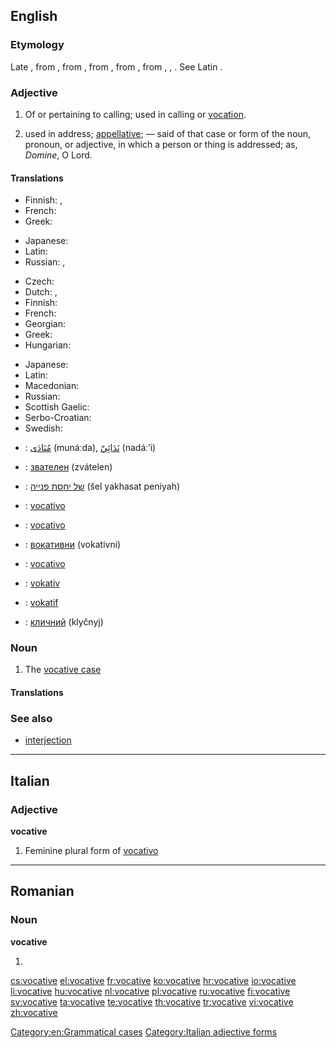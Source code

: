==English==

{{wikipedia|Vocative case}}

===Etymology===
Late {{etyl|enm}}, from {{etyl|frm}} {{term|vocatif|lang=frm}}, from {{etyl|la}} {{term|vocativus||calling|lang=la}}, from {{term|vocatus||invocation|lang=la}}, from {{term|vocare||to call|lang=la}}, from {{etyl|ine-pro|en}} {{recons|wek-|lang=ine-pro}}, {{recons|wekʷ-|lang=ine-pro}}, {{recons|wokʷ-||give vocal utterance, speak|lang=ine-pro}}. See Latin {{term|vox|vōx|lang=la}}.

===Adjective===
{{en-adj}}

# Of or pertaining to calling; used in calling or [[vocation]].
# {{grammar}} used in address; [[appellative]]; — said of that case or form of the noun, pronoun, or adjective, in which a person or thing is addressed; as, ''Domine'', O Lord.

====Translations====
{{trans-top|of or pertaining to calling}}
* Finnish: {{t-|fi|kutsumuksellinen}}, {{t-|fi|kutsumus|alt=kutsumus-}}
* French: {{t-|fr|vocationnel}}
* Greek: {{t+|el|κλητικός||tr=klitikós}}
{{trans-mid}}
* Japanese: {{t-|ja|天職の|tr=tenshoku-no}}
* Latin: {{t-|la|vocativus|alt=vocātīvus}}
* Russian: {{t-|ru|призывающий||tr=prizyvájuš'ij}}, {{t-|ru|зовущий||tr=zovúš'ij}}
{{trans-bottom}}

{{trans-top|grammar: used in address}}
* Czech: {{t-|cs|vokativní}}
* Dutch: {{t+|nl|vocatief|m}}, {{t|nl|roeper|m}}
* Finnish: {{t-|fi|vokatiivinen}}
* French: {{t+|fr|vocatif|m}}
* Georgian: {{t+|ka|წოდებითი|tr=codebit'i|sc=Geor}}
* Greek: {{t+|el|κλητικός||tr=klitikós}}
* Hungarian: {{t+|hu|megszólító}}
{{trans-mid}}
* Japanese: {{t-|ja|呼格の|tr=kokaku-no}}
* Latin: {{t-|la|vocativus|alt=vocātīvus}}
* Macedonian: {{t-|mk|вокатив|m|tr=vókativ}}
* Russian: {{t+|ru|звательный||tr=zvátel'nyj}}
* Scottish Gaelic: {{t-|gd|gairmeach}}
* Serbo-Croatian: {{t-|sh|vokativan}}
* Swedish: {{t+|sv|vokativ}}
{{trans-bottom}}

{{checktrans-top}}
* {{ttbc|ar}}: [[منادى|مُنَادَى]] (munáːda), [[ندائي|نَدَائِيّ]] (nadáː’i)
* {{ttbc|bg}}: [[звателен]] (zvátelen)
* {{ttbc|he}}: [[של יחסת פנייה]] (šel yakhasat peniyah) {{f}}
* {{ttbc|it}}: [[vocativo]]
{{trans-mid}}
* {{ttbc|pt}}: [[vocativo]]
* {{ttbc|sh}}: [[вокативни]] (vokativni)
* {{ttbc|es}}: [[vocativo]]
* {{ttbc|sv}}: [[vokativ]]
* {{ttbc|tr}}: [[vokatif]]
* {{ttbc|uk}}: [[кличний]] (klyčnyj)
{{trans-bottom}}

===Noun===
{{en-noun}}

# {{grammar}} The [[vocative case]]

====Translations====
{{trans-see|grammatical case|vocative case}}

===See also===
* [[interjection]]

[[Category:en:Grammatical cases]]

----

==Italian==

===Adjective===
'''vocative''' {{f}}

# Feminine plural form of [[vocativo]]

[[Category:Italian adjective forms]]

----

==Romanian==

===Noun===
'''vocative''' {{n|p}}

# {{plural of|vocativ|lang=ro}}

[[cs:vocative]]
[[el:vocative]]
[[fr:vocative]]
[[ko:vocative]]
[[hr:vocative]]
[[io:vocative]]
[[li:vocative]]
[[hu:vocative]]
[[nl:vocative]]
[[pl:vocative]]
[[ru:vocative]]
[[fi:vocative]]
[[sv:vocative]]
[[ta:vocative]]
[[te:vocative]]
[[th:vocative]]
[[tr:vocative]]
[[vi:vocative]]
[[zh:vocative]]